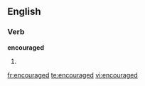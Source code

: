 
== English ==
=== Verb ===
'''encouraged'''
# {{past of|[[encourage]]}}

[[fr:encouraged]]
[[te:encouraged]]
[[vi:encouraged]]